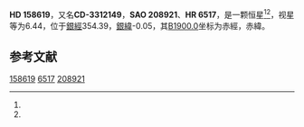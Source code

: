 {{Starbox begin
| name = HD 158619
}}
{{Starbox observe
| epoch = [[J2000.0|J2000.0]]
| constell = {{星座名待查}}<ref name=SIMBAD>{{cite web
 | url=http://simbad.u-strasbg.fr/simbad/sim-id?Ident=HR+6517
 | title =Pulsating variable Star
 | publisher=Centre de Données astronomiques de Strasbourg
 | work=SIMBAD
 | accessdate=2012-07-13}}</ref><ref name=DATA>{{cite web
 | url=http://vizier.u-strasbg.fr/viz-bin/VizieR-5?-out.add=.&-source=5050&-corr=PK=HR&-out.max=9999&HR=6517
 | title=VizieR Detailed Page
 | accessdate=2012-07-13
 | archive-date=2016-03-04
 | archive-url=https://web.archive.org/web/20160304234912/http://vizier.u-strasbg.fr/viz-bin/VizieR-5?-out.add=.&-source=5050&-corr=PK=HR&-out.max=9999&HR=6517
 | dead-url=no
 }}</ref>
| 星官 = 
| ra = {{RA|17|31|47.4}}<ref name=SIMBAD /><ref name=DATA />
| dec = {{DEC|-33|42|10}}<ref name=SIMBAD /><ref name=DATA />
| appmag_v = 6.44<ref name=SIMBAD /><ref name=DATA />
}}
{{Starbox character
| class = K2III<ref name=SIMBAD /><ref name=DATA />
| b-v = 1.19<ref name=SIMBAD /><ref name=DATA />
| u-b = <ref name=SIMBAD /><ref name=DATA />
| r-i = <ref name=SIMBAD /><ref name=DATA />
| variable = 
}}
{{Starbox astrometry
| radial_v = 
| prop_mo_ra = -34
| parallax = 
| p_error = 
}}
{{Starbox catalog
| names =CD-3312149，[[SAO星表|SAO]] 208921，[[HD星表|HD]] 158619，[[HR星表|HR]] 6517}}
{{Starbox reference |Simbad=HR+6517}}
{{Starbox end}}

'''HD 158619'''，又名'''CD-3312149'''，'''SAO 208921'''、'''HR 6517'''，是一颗恒星<ref name=SIMBAD /><ref name=DATA />，视星等为6.44，位于[[銀道座標系|銀經]]354.39，[[銀道座標系|銀緯]]-0.05，其[[B1900.0|B1900.0]]坐标为赤經{{RA|17|25|11.8}}，赤緯{{DEC|-33|-0.05|34}}。

== 参考文献 ==
{{reflist}}

{{star-stub}}

[[Category:HD和HDE天體|158619]]
[[Category:HR天體|6517]]
[[Category:SAO天體|208921]]